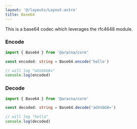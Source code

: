 ```yaml
---
layout: '@/layouts/Layout.astro'
title: Base64
---
```


This is a base64 codec which leverages the rfc4648 module.

### Encode

```ts
import { Base64 } from '@aracna/core'

const encoded: string = Base64.encode('hello')

// will log "aGVsbG8="
console.log(encoded)
```

### Decode

```ts
import { Base64 } from '@aracna/core'

const decoded: string = Base64.decode('aGVsbG8=')

// will log "hello"
console.log(decoded)
```
